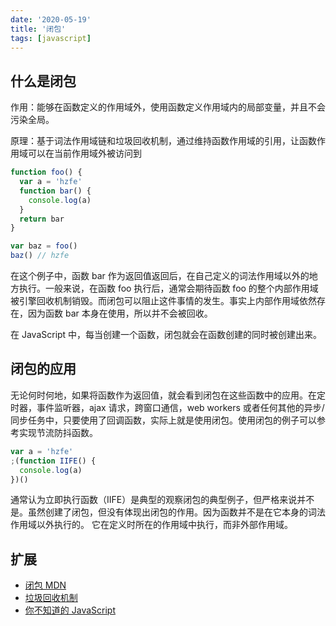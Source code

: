 ```yaml
---
date: '2020-05-19'
title: '闭包'
tags: [javascript]
---
```


## 什么是闭包

作用：能够在函数定义的作用域外，使用函数定义作用域内的局部变量，并且不会污染全局。

原理：基于词法作用域链和垃圾回收机制，通过维持函数作用域的引用，让函数作用域可以在当前作用域外被访问到

```js
function foo() {
  var a = 'hzfe'
  function bar() {
    console.log(a)
  }
  return bar
}

var baz = foo()
baz() // hzfe
```

在这个例子中，函数 bar 作为返回值返回后，在自己定义的词法作用域以外的地方执行。一般来说，在函数 foo 执行后，通常会期待函数 foo 的整个内部作用域被引擎回收机制销毁。而闭包可以阻止这件事情的发生。事实上内部作用域依然存在，因为函数 bar 本身在使用，所以并不会被回收。

在 JavaScript 中，每当创建一个函数，闭包就会在函数创建的同时被创建出来。

## 闭包的应用

无论何时何地，如果将函数作为返回值，就会看到闭包在这些函数中的应用。在定时器，事件监听器，ajax 请求，跨窗口通信，web workers 或者任何其他的异步/同步任务中，只要使用了回调函数，实际上就是使用闭包。使用闭包的例子可以参考实现节流防抖函数。

```js
var a = 'hzfe'
;(function IIFE() {
  console.log(a)
})()
```

通常认为立即执行函数（IIFE）是典型的观察闭包的典型例子，但严格来说并不是。虽然创建了闭包，但没有体现出闭包的作用。因为函数并不是在它本身的词法作用域以外执行的。 它在定义时所在的作用域中执行，而非外部作用域。

## 扩展

- [闭包 MDN](https://developer.mozilla.org/zh-CN/docs/Web/JavaScript/Closures)
- [垃圾回收机制](https://developer.mozilla.org/zh-CN/docs/Web/JavaScript/Reference/Errors/Closed_Overlay_Requires_Arguments)
- [你不知道的 JavaScript](https://www.imooc.com/article/2907)
